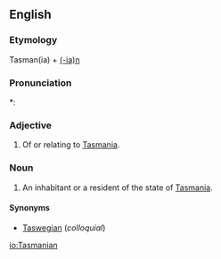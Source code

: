 ==English==

===Etymology===
Tasman(ia) + [[-ian|(-ia)n]]

===Pronunciation===
*: {{rhymes|eɪniən}}

===Adjective===
{{en-adj|-}}

# Of or relating to [[Tasmania]].

===Noun===
{{en-noun}}

# An inhabitant or a resident of the state of [[Tasmania]].

====Synonyms====
* [[Taswegian]] (''colloquial'')

[[io:Tasmanian]]